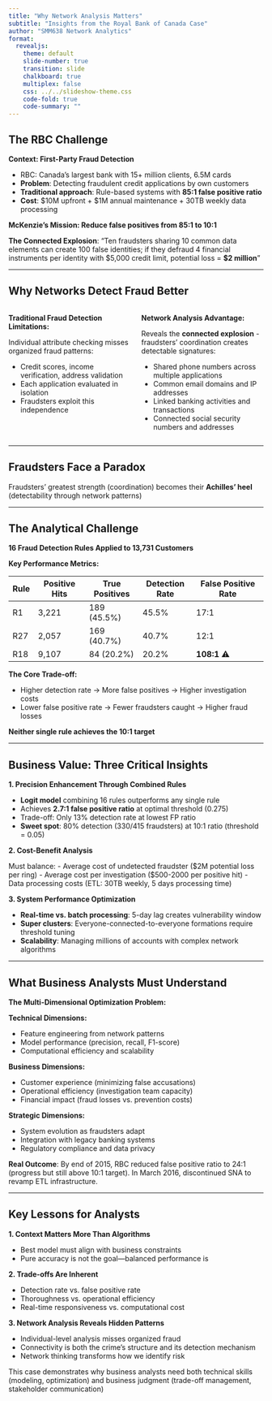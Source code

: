 ```yaml
---
title: "Why Network Analysis Matters"
subtitle: "Insights from the Royal Bank of Canada Case"
author: "SMM638 Network Analytics"
format:
  revealjs:
    theme: default
    slide-number: true
    transition: slide
    chalkboard: true
    multiplex: false
    css: ../../slideshow-theme.css
    code-fold: true
    code-summary: ""
---
```


## The RBC Challenge

**Context: First-Party Fraud Detection**

- RBC: Canada's largest bank with 15+ million clients, 6.5M cards
- **Problem**: Detecting fraudulent credit applications by own customers
- **Traditional approach**: Rule-based systems with **85:1 false positive ratio**
- **Cost**: $10M upfront + $1M annual maintenance + 30TB weekly data processing

**McKenzie's Mission: Reduce false positives from 85:1 to 10:1**

::: {.callout-important}
**The Connected Explosion**: "Ten fraudsters sharing 10 common data elements can create 100 false identities; if they defraud 4 financial instruments per identity with $5,000 credit limit, potential loss = **$2 million**"
:::

---

## Why Networks Detect Fraud Better

::: {.columns}

::: {.column width="50%"}
::: {.callout-important}
**Traditional Fraud Detection Limitations:**

Individual attribute checking misses organized fraud patterns:

- Credit scores, income verification, address validation
- Each application evaluated in isolation
- Fraudsters exploit this independence
:::
:::

::: {.column width="50%"}
::: {.callout-tip}
**Network Analysis Advantage:**

Reveals the **connected explosion** - fraudsters' coordination creates detectable signatures:

- Shared phone numbers across multiple applications
- Common email domains and IP addresses
- Linked banking activities and transactions
- Connected social security numbers and addresses
:::
:::

:::

---

## Fraudsters Face a Paradox

::: {.callout-note}

Fraudsters' greatest strength (coordination) becomes their **Achilles' heel** (detectability through network patterns)

:::

---

## The Analytical Challenge

**16 Fraud Detection Rules Applied to 13,731 Customers**

**Key Performance Metrics:**

| Rule | Positive Hits | True Positives | Detection Rate | False Positive Rate |
|------|---------------|----------------|----------------|---------------------|
| R1   | 3,221         | 189 (45.5%)    | 45.5%          | 17:1                |
| R27  | 2,057         | 169 (40.7%)    | 40.7%          | 12:1                |
| R18  | 9,107         | 84 (20.2%)     | 20.2%          | **108:1** ⚠️        |

::: {.callout-caution}

**The Core Trade-off:**

- Higher detection rate → More false positives → Higher investigation costs
- Lower false positive rate → Fewer fraudsters caught → Higher fraud losses

**Neither single rule achieves the 10:1 target**

:::

---

## Business Value: Three Critical Insights {.smaller}

**1. Precision Enhancement Through Combined Rules**

- **Logit model** combining 16 rules outperforms any single rule
- Achieves **2.7:1 false positive ratio** at optimal threshold (0.275)
- Trade-off: Only 13% detection rate at lowest FP ratio
- **Sweet spot**: 80% detection (330/415 fraudsters) at 10:1 ratio (threshold = 0.05)

**2. Cost-Benefit Analysis**

Must balance:
- Average cost of undetected fraudster ($2M potential loss per ring)
- Average cost per investigation ($500-2000 per positive hit)
- Data processing costs (ETL: 30TB weekly, 5 days processing time)

**3. System Performance Optimization**

- **Real-time vs. batch processing**: 5-day lag creates vulnerability window
- **Super clusters**: Everyone-connected-to-everyone formations require threshold tuning
- **Scalability**: Managing millions of accounts with complex network algorithms

---

## What Business Analysts Must Understand {.smaller}

**The Multi-Dimensional Optimization Problem:**

**Technical Dimensions:**

- Feature engineering from network patterns
- Model performance (precision, recall, F1-score)
- Computational efficiency and scalability

**Business Dimensions:**

- Customer experience (minimizing false accusations)
- Operational efficiency (investigation team capacity)
- Financial impact (fraud losses vs. prevention costs)

**Strategic Dimensions:**

- System evolution as fraudsters adapt
- Integration with legacy banking systems
- Regulatory compliance and data privacy

::: {.callout-tip}
**Real Outcome**: By end of 2015, RBC reduced false positive ratio to 24:1 (progress but still above 10:1 target). In March 2016, discontinued SNA to revamp ETL infrastructure.
:::

---

## Key Lessons for Analysts {.smaller}

**1. Context Matters More Than Algorithms**

- Best model must align with business constraints
- Pure accuracy is not the goal—balanced performance is

**2. Trade-offs Are Inherent**

- Detection rate vs. false positive rate
- Thoroughness vs. operational efficiency  
- Real-time responsiveness vs. computational cost

**3. Network Analysis Reveals Hidden Patterns**

- Individual-level analysis misses organized fraud
- Connectivity is both the crime's structure and its detection mechanism
- Network thinking transforms how we identify risk

::: {.callout-note}
This case demonstrates why business analysts need both technical skills (modeling, optimization) and business judgment (trade-off management, stakeholder communication)
:::
